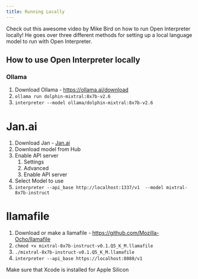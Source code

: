 ```yaml
---
title: Running Locally
---
```


Check out this awesome video by Mike Bird on how to run Open Interpreter locally! He goes over three different methods for setting up a local language model to run with Open Interpreter.


## How to use Open Interpreter locally

### Ollama

1. Download Ollama - https://ollama.ai/download
2. `ollama run dolphin-mixtral:8x7b-v2.6`
3. `interpreter --model ollama/dolphin-mixtral:8x7b-v2.6`

# Jan.ai

1. Download Jan - [Jan.ai](http://jan.ai/)
2. Download model from Hub
3. Enable API server
   1. Settings
   2. Advanced
   3. Enable API server
4. Select Model to use
5. `interpreter --api_base http://localhost:1337/v1  --model mixtral-8x7b-instruct`

# llamafile

1. Download or make a llamafile - https://github.com/Mozilla-Ocho/llamafile
2. `chmod +x mixtral-8x7b-instruct-v0.1.Q5_K_M.llamafile`
3. `./mixtral-8x7b-instruct-v0.1.Q5_K_M.llamafile`
4. `interpreter --api_base https://localhost:8080/v1`

Make sure that Xcode is installed for Apple Silicon
